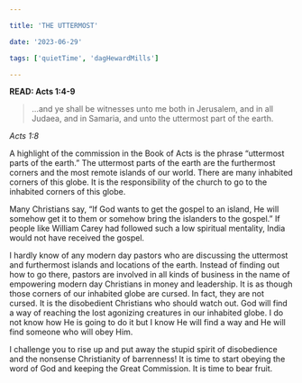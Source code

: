 ```yaml
---

title: 'THE UTTERMOST'

date: '2023-06-29'

tags: ['quietTime', 'dagHewardMills']

---
```


**READ: Acts 1:4-9**

>...and ye shall be witnesses unto me both in Jerusalem, and in all Judaea, and in Samaria, and unto the uttermost part of the earth. 

*Acts 1:8*

A highlight of the commission in the Book of Acts is the phrase “uttermost parts of the earth.” The uttermost parts of the earth are the furthermost corners and the most remote islands of our world. There are many inhabited corners of this globe. It is the responsibility of the church to go to the inhabited corners of this globe. 

Many Christians say, “If God wants to get the gospel to an island, He will somehow get it to them or somehow bring the islanders to the gospel.” If people like William Carey had followed such a low spiritual mentality, India would not have received the gospel. 

I hardly know of any modern day pastors who are discussing the uttermost and furthermost islands and locations of the earth. Instead of finding out how to go there, pastors are involved in all kinds of business in the name of empowering modern day Christians in money and leadership. It is as though those corners of our inhabited globe are cursed. In fact, they are not cursed. It is the disobedient Christians who should watch out. God will find a way of reaching the lost agonizing creatures in our inhabited globe. I do not know how He is going to do it but I know He will find a way and He will find someone who will obey Him. 

I challenge you to rise up and put away the stupid spirit of disobedience and the nonsense Christianity of barrenness! It is time to start obeying the word of God and keeping the Great Commission. It is time to bear fruit. 
